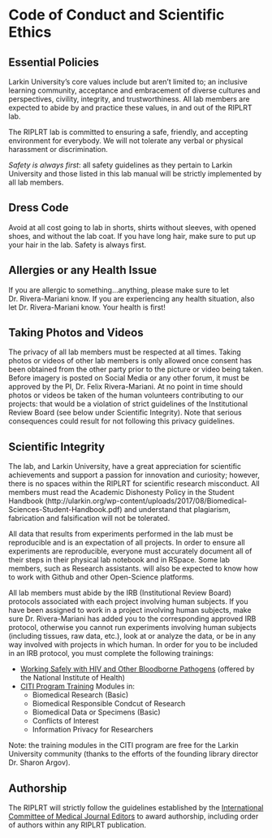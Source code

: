 # Code of Conduct and Scientific Ethics 

## Essential Policies
Larkin University’s core values include but aren’t limited to; an inclusive learning community, acceptance and embracement of diverse cultures and perspectives, civility, integrity, and trustworthiness. All lab members are expected to abide by and practice these values, in and out of the RIPLRT lab.

The RIPLRT lab is committed to ensuring a safe, friendly, and accepting environment for everybody. We will not tolerate any verbal or physical harassment or discrimination. 

*Safety is always first*: all safety guidelines as they pertain to Larkin University and those listed in this lab manual will be strictly implemented by all lab members. 

## Dress Code
Avoid at all cost going to lab in shorts, shirts without sleeves, with opened shoes, and without the lab coat. If you have long hair, make sure to put up your hair in the lab. Safety is always first. 

## Allergies or any Health Issue
If you are allergic to something...anything, please make sure to let Dr. Rivera-Mariani know. If you are experiencing any health situation, also let Dr. Rivera-Mariani know. Your health is first!

## Taking Photos and Videos
The privacy of all lab members must be respected at all times. Taking photos or videos of other lab members is only allowed once consent has been obtained from the other party prior to the picture or video being taken. Before imagery is posted on Social Media or any other forum, it must be approved by the PI, Dr. Felix Rivera-Mariani. At no point in time should photos or videos be taken of the human volunteers contributing to our projects: that would be a violation of strict guidelines of the Institutional Review Board (see below under Scientific Integrity). Note that serious consequences could result for not following this privacy guidelines.

## Scientific Integrity
The lab, and Larkin University, have a great appreciation for scientific achievements and support a passion for innovation and curiosity; however, there is no spaces within the RIPLRT for scientific research misconduct. All members must read the Academic Dishonesty Policy in the Student Handbook (http://ularkin.org/wp-content/uploads/2017/08/Biomedical-Sciences-Student-Handbook.pdf) and understand that plagiarism, fabrication and falsification will not be tolerated. 

All data that results from experiments performed in the lab must be reproducible and is an expectation of all projects. In order to ensure all experiments are reproducible, everyone must accurately document all of their steps in their physical lab notebook and in RSpace. Some lab members, such as Research assistants. will also be expected to know how to work with Github and other Open-Science platforms.

All lab members must abide by the IRB (Institutional Review Board) protocols associated with each project involving human subjects. If you have been assigned to work in a project involving human subjects, make sure Dr. Rivera-Mariani has added you to the corresponding approved IRB protocol, otherwise you cannot run experiments involving human subjects (including tissues, raw data, etc.), look at or analyze the data, or be in any way involved with projects in which human. In order for you to be included in an IRB protocol, you must complete the following trainings:

- [Working Safely with HIV and Other Bloodborne Pathogens](https://www.safetytraining.nih.gov/default.aspx?m=Please-Log-In#116) (offered by the National Institute of Health) 
- [CITI Program Training](https://about.citiprogram.org/en/homepage/) Modules in:
  + Biomedical Research (Basic)
  + Biomedical Responsible Condcut of Research
  + Biomedical Data or Specimens (Basic)
  + Conflicts of Interest
  + Information Privacy for Researchers
  
Note: the training modules in the CITI program are free for the Larkin University community (thanks to the efforts of the founding library director Dr. Sharon Argov).

## Authorship
The RIPLRT will strictly follow the guidelines established by the [International Committee of Medical Journal Editors](http://www.icmje.org/recommendations/browse/roles-and-responsibilities/defining-the-role-of-authors-and-contributors.html) to award authorship, including order of authors within any RIPLRT publication. 
